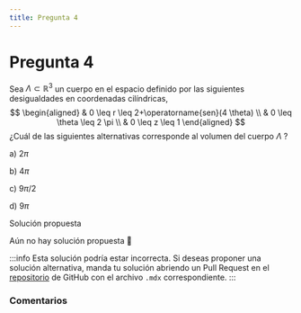 ```yaml
---
title: Pregunta 4
---
```



# Pregunta 4

Sea $\Lambda \subset \mathbb{R}^3$ un cuerpo en el espacio definido por las siguientes desigualdades en coordenadas cilíndricas,
$$
\begin{aligned}
& 0 \leq r \leq 2+\operatorname{sen}(4 \theta) \\
& 0 \leq \theta \leq 2 \pi \\
& 0 \leq z \leq 1
\end{aligned}
$$
¿Cuál de las siguientes alternativas corresponde al volumen del cuerpo $\Lambda$ ?

a) $2 \pi$

b) $4 \pi$

c) $9 \pi / 2$

d) $9 \pi$

<MDXDetails>
<summary>Solución propuesta</summary>

Aún no hay solución propuesta 🥲

:::info
Esta solución podría estar incorrecta. Si deseas proponer una solución alternativa, manda tu solución abriendo
un Pull Request en el [repositorio](https://github.com/crow-rojas/apuntes-fundamentals/pulls) de GitHub con el archivo
`.mdx` correspondiente.
:::

</MDXDetails>

### Comentarios

<Disqus
  url="https://crow-rojas.github.io/apuntes-fundamentals/docs/mathematics/calculus-1-2-3/exercises/2023-2/p04"
  identifier="docs/mathematics/calculus-1-2-3/exercises/2023-2/p04"
  title="2023-2 Cálculo I, II y III - Pregunta 04"
/>
